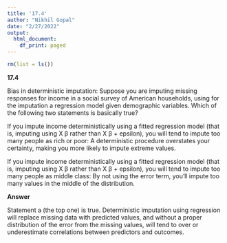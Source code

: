 ```yaml
---
title: '17.4'
author: "Nikhil Gopal"
date: "2/27/2022"
output:
  html_document:
    df_print: paged
---
```


```r
rm(list = ls())
```

**17.4**

Bias in deterministic imputation: Suppose you are imputing missing responses for income in
a social survey of American households, using for the imputation a regression model given
demographic variables. Which of the following two statements is basically true?


If you impute income deterministically using a fitted regression model (that is, imputing
using X β rather than X β + epsilon), you will tend to impute too many people as rich or poor: A
deterministic procedure overstates your certainty, making you more likely to impute extreme
values.


If you impute income deterministically using a fitted regression model (that is, imputing
using X β rather than X β + epsilon), you will tend to impute too many people as middle class: By
not using the error term, you’ll impute too many values in the middle of the distribution.



**Answer**

Statement a (the top one) is true. Deterministic imputation using regression will replace missing data with predicted values, and without a proper distribution of the error from the missing values, will tend to over or underestimate correlations between predictors and outcomes.